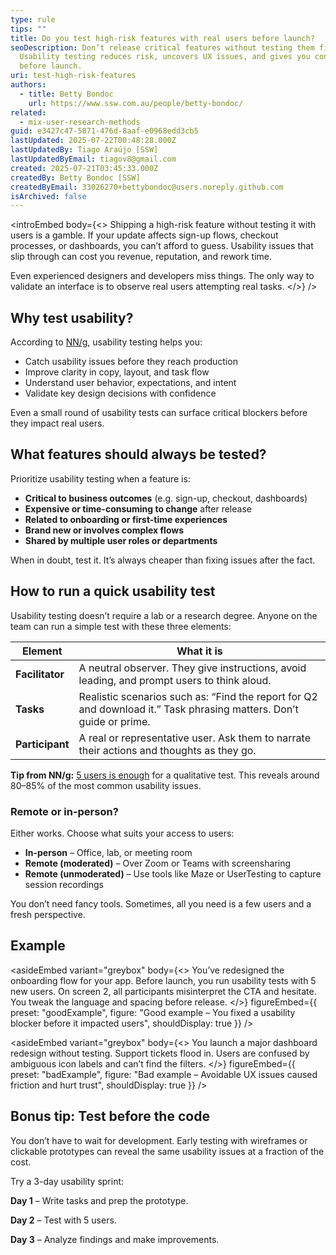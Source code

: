 ```yaml
---
type: rule
tips: ""
title: Do you test high-risk features with real users before launch?
seoDescription: Don’t release critical features without testing them first.
  Usability testing reduces risk, uncovers UX issues, and gives you confidence
  before launch.
uri: test-high-risk-features
authors:
  - title: Betty Bondoc
    url: https://www.ssw.com.au/people/betty-bondoc/
related:
  - mix-user-research-methods
guid: e3427c47-5871-476d-8aaf-e0968edd3cb5
lastUpdated: 2025-07-22T00:48:28.000Z
lastUpdatedBy: Tiago Araújo [SSW]
lastUpdatedByEmail: tiagov8@gmail.com
created: 2025-07-21T03:45:33.000Z
createdBy: Betty Bondoc [SSW]
createdByEmail: 33026270+bettybondoc@users.noreply.github.com
isArchived: false
---
```

<introEmbed
  body={<>
Shipping a high-risk feature without testing it with users is a gamble. If your update affects sign-up flows, checkout processes, or dashboards, you can’t afford to guess. Usability issues that slip through can cost you revenue, reputation, and rework time.

Even experienced designers and developers miss things. The only way to validate an interface is to observe real users attempting real tasks.
  </>}
/>
## Why test usability?

According to [NN/g](https://www.nngroup.com/articles/usability-testing-101/), usability testing helps you:

* Catch usability issues before they reach production
* Improve clarity in copy, layout, and task flow
* Understand user behavior, expectations, and intent
* Validate key design decisions with confidence

Even a small round of usability tests can surface critical blockers before they impact real users.

## What features should always be tested?

Prioritize usability testing when a feature is:

* **Critical to business outcomes** (e.g. sign-up, checkout, dashboards)
* **Expensive or time-consuming to change** after release
* **Related to onboarding or first-time experiences**
* **Brand new or involves complex flows**
* **Shared by multiple user roles or departments**

When in doubt, test it. It’s always cheaper than fixing issues after the fact.

<youtubeEmbed url="https://www.youtube.com/watch?v=n8MnoJyl3W4" description="Video: Usability Testing 101 (2 min)" />

## How to run a quick usability test

Usability testing doesn’t require a lab or a research degree. Anyone on the team can run a simple test with these three elements:

| Element         | What it is                                                                                                          |
| --------------- | ------------------------------------------------------------------------------------------------------------------- |
| **Facilitator** | A neutral observer. They give instructions, avoid leading, and prompt users to think aloud.                         |
| **Tasks**       | Realistic scenarios such as: “Find the report for Q2 and download it.” Task phrasing matters. Don’t guide or prime. |
| **Participant** | A real or representative user. Ask them to narrate their actions and thoughts as they go.                           |

**Tip from NN/g:** [5 users is enough](https://www.nngroup.com/articles/5-test-users-qual-quant/) for a qualitative test. This reveals around 80–85% of the most common usability issues.

### Remote or in-person?

Either works. Choose what suits your access to users:

* **In-person** – Office, lab, or meeting room
* **Remote (moderated)** – Over Zoom or Teams with screensharing
* **Remote (unmoderated)** – Use tools like Maze or UserTesting to capture session recordings

You don’t need fancy tools. Sometimes, all you need is a few users and a fresh perspective.

## Example

<asideEmbed
  variant="greybox"
  body={<>
    You’ve redesigned the onboarding flow for your app. Before launch, you run usability tests with 5 new users. On screen 2, all participants misinterpret the CTA and hesitate. You tweak the language and spacing before release.
  </>}
  figureEmbed={{
    preset: "goodExample",
    figure: "Good example – You fixed a usability blocker before it impacted users",
    shouldDisplay: true
  }}
/>

<asideEmbed
  variant="greybox"
  body={<>
    You launch a major dashboard redesign without testing. Support tickets flood in. Users are confused by ambiguous icon labels and can’t find the filters.
  </>}
  figureEmbed={{
    preset: "badExample",
    figure: "Bad example – Avoidable UX issues caused friction and hurt trust",
    shouldDisplay: true
  }}
/>

## Bonus tip: Test before the code

You don’t have to wait for development. Early testing with wireframes or clickable prototypes can reveal the same usability issues at a fraction of the cost.

Try a 3-day usability sprint:

**Day 1** – Write tasks and prep the prototype.

**Day 2** – Test with 5 users.

**Day 3** – Analyze findings and make improvements.
